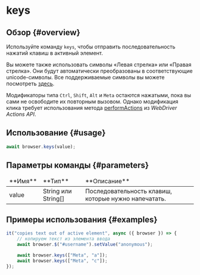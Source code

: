 # keys

## Обзор {#overview}

Используйте команду `keys`, чтобы отправить последовательность нажатий клавиш в активный элемент.

Вы можете также использовать символы «Левая стрелка» или «Правая стрелка». Они будут автоматически преобразованы в соответствующие unicode-символы. Все поддерживаемые символы вы можете посмотреть [здесь][keyboard-actions].

Модификаторы типа `Ctrl`, `Shift`, `Alt` и `Meta` остаются нажатыми, пока вы сами не освободите их повторным вызовом. Однако модификация клика требует использования метода [performActions][perform-actions] из _WebDriver Actions API_.

## Использование {#usage}

```javascript
await browser.keys(value);
```

## Параметры команды {#parameters}

<table>
<thead>
<tr><td>**Имя**</td><td>**Тип**</td><td>**Описание**</td></tr>
</thead>
<tbody>
<tr><td>value</td><td>String или String[]</td><td>Последовательность клавиш, которые нужно напечатать.</td></tr>

</tbody>
</table>

## Примеры использования {#examples}

```javascript
it("copies text out of active element", async ({ browser }) => {
    // копируем текст из элемента ввода
    await browser.$("#username").setValue("anonymous");

    await browser.keys(["Meta", "a"]);
    await browser.keys(["Meta", "c"]);
});
```

[keyboard-actions]: https://w3c.github.io/webdriver/#keyboard-actions
[perform-actions]: https://v7.webdriver.io/docs/api/webdriver#performactions
